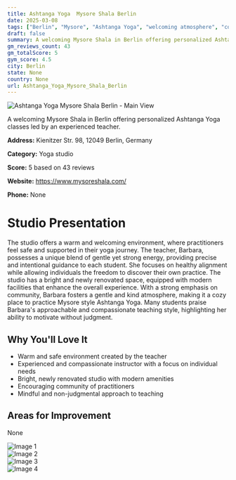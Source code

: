```yaml
---
title: Ashtanga Yoga  Mysore Shala Berlin
date: 2025-03-08
tags: ["Berlin", "Mysore", "Ashtanga Yoga", "welcoming atmosphere", "community-oriented", "Berlin"]  
draft: false
summary: A welcoming Mysore Shala in Berlin offering personalized Ashtanga Yoga classes led by an experienced teacher.
gm_reviews_count: 43
gm_totalScore: 5
gym_score: 4.5
city: Berlin
state: None
country: None
url: Ashtanga_Yoga_Mysore_Shala_Berlin
---
```


<div className="aspect-[16/9] relative my-8">
  <img 
    src="https://lh5.googleusercontent.com/p/AF1QipMXY8ujV9GwD1lUFNUV4AD4WLfXdMCcrK-1H_mE=w1920-h1080-k-no"
    alt="Ashtanga Yoga  Mysore Shala Berlin - Main View"
    className="object-cover absolute inset-0 w-full h-full rounded-lg"
  />
</div>

A welcoming Mysore Shala in Berlin offering personalized Ashtanga Yoga classes led by an experienced teacher.

**Address:** Kienitzer Str. 98, 12049 Berlin, Germany

**Category:** Yoga studio

**Score:** 5 based on 43 reviews

**Website:** https://www.mysoreshala.com/

**Phone:** None

# Studio Presentation

The studio offers a warm and welcoming environment, where practitioners feel safe and supported in their yoga journey. The teacher, Barbara, possesses a unique blend of gentle yet strong energy, providing precise and intentional guidance to each student. She focuses on healthy alignment while allowing individuals the freedom to discover their own practice. The studio has a bright and newly renovated space, equipped with modern facilities that enhance the overall experience. With a strong emphasis on community, Barbara fosters a gentle and kind atmosphere, making it a cozy place to practice Mysore style Ashtanga Yoga. Many students praise Barbara's approachable and compassionate teaching style, highlighting her ability to motivate without judgment.

## Why You'll Love It

- Warm and safe environment created by the teacher
- Experienced and compassionate instructor with a focus on individual needs
- Bright, newly renovated studio with modern amenities
- Encouraging community of practitioners
- Mindful and non-judgmental approach to teaching

## Areas for Improvement

None

<div className="grid grid-cols-1 xl:grid-cols-2 gap-4 my-8">
<div className="aspect-[4/3] relative"><img src="https://lh5.googleusercontent.com/p/AF1QipPUTZlr2Fbv4XMO3kjfROKdkxcHhWQ7mUk3q97I=w1920-h1080-k-no" alt="Image 1" className="object-cover absolute inset-0 w-full h-full rounded-lg" /></div>
<div className="aspect-[4/3] relative"><img src="https://lh5.googleusercontent.com/p/AF1QipN_BFZctpBw06-c3TAsGRD7pJiWyOOr7mpNtSrH=w1920-h1080-k-no" alt="Image 2" className="object-cover absolute inset-0 w-full h-full rounded-lg" /></div>
<div className="aspect-[4/3] relative"><img src="https://lh5.googleusercontent.com/p/AF1QipNnrChhhCSxNKpvK-BgxsHrspBTD47mzJ9UU-k_=w1920-h1080-k-no" alt="Image 3" className="object-cover absolute inset-0 w-full h-full rounded-lg" /></div>
<div className="aspect-[4/3] relative"><img src="https://lh5.googleusercontent.com/p/AF1QipMlbPSRVU9PelvWb49jr4M9MwcC7aII2-mJMd9c=w1920-h1080-k-no" alt="Image 4" className="object-cover absolute inset-0 w-full h-full rounded-lg" /></div>
</div>